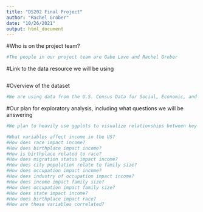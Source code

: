 ```yaml
---
title: "DS202 Final Project"
author: "Rachel Grober"
date: "10/26/2021"
output: html_document
---
```

#Who is on the project team?
```r
#The people in our project team are Gabe Love and Rachel Grober
```

#Link to the data resource we will be using
```r

```

#Overview of the dataset
```r
#We are using data from the U.S. Census Data for Social, Economic, and Health Research. In our data, we have included the variables of year, migration status, state, city population, family size, race, years in the United States, occupation, birthplace, total family income, and industry to analyze.
```

#Our plan for exploratory analysis, including what questions we will be answering
```r
#We plan to heavily use ggplots to visualize relationships between key variables. In addition, we hope to do statistical analysis to help us break down the numbers of each of our questions. Here are some questions we are looking to answer with our data:

#What variables affect income in the US?
#How does race impact income?
#How does birthplace impact income?
#How is birthplace related to race?
#How does migration status impact income?
#How does city population relate to family size?
#How does occupation impact income?
#How does industry of occupation impact income?
#How does income impact family size?
#How does occupation impact family size?
#How does state impact income?
#How does birthplace impact race?
#How are these variables correlated?
```